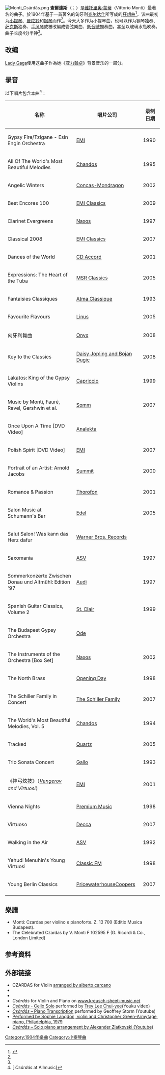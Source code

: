 {{NoteTA
|G1 = Music
}}
[[File:Monti_Csárdás.png|thumb]]
'''查爾達斯'''（{{lang-hu|Csárdás、Czárdás}}；{{lang-en|Czardas}}）是[[维托里奥·蒙蒂|维托里奥·蒙蒂]]（Vittorio Monti）最著名的曲子。於1904年基于一首著名的匈牙利[[查尔达什|查尔达什]]所写成的[[狂想曲|狂想曲]]<ref>{{Cite web |url=http://www.guildmusic.com/composer/montiv.htm |title=Vittorio Monti at Guild Music |access-date=2012-01-03 |archive-date=2008-06-21 |archive-url=https://web.archive.org/web/20080621094524/http://www.guildmusic.com/composer/montiv.htm |dead-url=no }}</ref>。该曲最初为[[小提琴|小提琴]]、[[曼陀铃|曼陀铃]]和[[钢琴|钢琴]]而作<ref name="Csárdás at Allmusic" />。今天大多作为小提琴曲，也可以作为钢琴独奏、[[萨克斯|萨克斯]]独奏、[[手风琴|手风琴]]或被改編成管弦樂曲、[[低音號|低音號]]獨奏曲，甚至以玻璃水瓶吹奏。曲子长度4分半钟<ref name="Csárdás at Allmusic" />。

== 改编 ==
[[Lady_Gaga|Lady Gaga]]使用这曲子作為她《[[亚力翰卓_(歌曲)|亚力翰卓]]》背景音乐的一部分。

== 录音 ==
{{Listen
|title=Csárdás
|filename=USAFB Czardas.ogg
|description=查尔达什，[[美國空軍樂隊|美國空軍樂隊]]演奏
}}
以下唱片包含本曲<ref name="Csárdás at Allmusic">[{{Allmusic|class=work|id=c263701|pure_url=yes}} ''Csárdás'' at Allmusic]</ref>：
{| class="wikitable collapsible collapsed"
! 名称
! 唱片公司
! 录制日期
|-
|Gypsy Fire/Tzigane - Esin Engin Orchestra
| [[EMI|EMI]]
| 1990
|-
|All Of The World's Most Beautiful Melodies
| [[Chandos|Chandos]]
| 1995
|-
|Angelic Winters
|[[Concas-Mondragon|Concas-Mondragon]]
|2002
|-
|Best Encores 100
|[[EMI_Classics|EMI Classics]]
|2009
|-
|Clarinet Evergreens
|[[Naxos_Records|Naxos]]
|1997
|-
|Classical 2008
|[[EMI_Classics|EMI Classics]]
|2007
|-
|Dances of the World
|[[CD_Accord|CD Accord]]
|2001
|-
 |Expressions: The Heart of the Tuba
|[[MSR_Classics|MSR Classics]]
|2005
|-
|Fantaisies Classiques
|[[Atma_Classique|Atma Classique]]
|1993
|-
|Favourite Flavours
|[[Linus|Linus]]
|2005
|-
|匈牙利舞曲
|[[Onyx|Onyx]]
|2008
|-
|Key to the Classics
|[[Daisy_Jopling_and_Bojan_Dugic|Daisy Jopling and Bojan Dugic]]
|2008
|-
|Lakatos: King of the Gypsy Violins
|[[Capriccio_(music)|Capriccio]]
|1999
|-
|Music by Monti, Fauré, Ravel, Gershwin et al.
|[[Somm|Somm]]
|2007
|-
|Once Upon A Time [DVD Video]
|[[Analekta|Analekta]]
|
|-
|Polish Spirit [DVD Video]
|[[EMI|EMI]]
|2007
|-
|Portrait of an Artist: Arnold Jacobs
|[[Summit|Summit]]
|2000
|-
|Romance & Passion
|[[Thorofon|Thorofon]]
|2001
|-
|Salon Music at Schumann's Bar
|[[Edel|Edel]]
|2005
|-
|Salut Salon! Was kann das Herz dafur
|[[Warner_Bros._Records|Warner Bros. Records]]
|
|-
|Saxomania
|[[ASV_Records|ASV]]
|1997
|-
|Sommerkonzerte Zwischen Donau und Altmühl: Edition '97
|[[Audi|Audi]]
|1997	
|-
|Spanish Guitar Classics, Volume 2
|[[St._Clair|St. Clair]]
|1999
|-
|The Budapest Gypsy Orchestra
|[[Ode|Ode]]
|
|-
|The Instruments of the Orchestra [Box Set]
|[[Naxos_Records|Naxos]]
|2002
|-
|The North Brass	
|[[Opening_Day|Opening Day]]
|1998
|-
|The Schiller Family in Concert
|[[The_Schiller_Family|The Schiller Family]]
|2007
|-
|The World's Most Beautiful Melodies, Vol. 5
|[[Chandos|Chandos]]
|1994
|-
|Tracked
|[[Quartz|Quartz]]
|2005
|-
|Trio Sonata Concert
|[[Gallo|Gallo]]
|1993
|-
|《神弓炫技》（''[[马克西姆·文格洛夫|Vengerov]] and Virtuosi''）
|[[EMI|EMI]]
|2001
|-
|Vienna Nights
|[[Premium_Music|Premium Music]]
|1998
|-
|Virtuoso
|[[Decca_Records|Decca]]
|2007
|-
|Walking in the Air
|[[ASV_Records|ASV]]
|1992
|-
|Yehudi Menuhin's Young Virtuosi
|[[Classic_FM_(UK)|Classic FM]]
|1998
|-
|Young Berlin Classics
|[[PricewaterhouseCoopers|PricewaterhouseCoopers]]
|2007
|-
|}

== 樂譜 ==
*Monti: Czardas per violino e pianoforte. Z. 13 700 (Editio Musica Budapest).
*The Celebrated Czardas by V. Monti F 102595 F (G. Ricordi & Co., London Limited)

== 参考資料 ==
{{reflist}}

== 外部链接 ==
*CZARDAS for Violin [http://www.youtube.com/watch?v=aqgi1s8reaE arranged by alberto carcano] {{Wayback|url=http://www.youtube.com/watch?v=aqgi1s8reaE |date=20160417070236 }}
*{{IMSLP2|id=Csárdás (Monti, Vittorio)|cname=''Csárdás''}}
*{{Cantorion|pieces/2510/Csárdás|Csárdás}}
*''Csárdás'' for Violin and Piano on [http://kreusch-sheet-music.net/eng/?page=show&query=Vittorio%20Monti&order=op www.kreusch-sheet-music.net] {{Wayback|url=http://kreusch-sheet-music.net/eng/?page=show&query=Vittorio%20Monti&order=op |date=20210125092621 }}
* [http://v.youku.com/v_show/id_XMTY4NTUxNTg0.html ''Csárdás'' - Cello Solo] {{Wayback|url=http://v.youku.com/v_show/id_XMTY4NTUxNTg0.html |date=20160304104354 }} performed by [[Trey_Lee_Chui-yee|Trey Lee Chui-yee]](Youku video)
*[http://www.youtube.com/watch?v=bDxjKhesEGg ''Csárdás'' – Piano Transcription] {{Wayback|url=http://www.youtube.com/watch?v=bDxjKhesEGg |date=20200102011941 }} performed by Geoffrey Storm (Youtube)
*[http://www.whitings-writings.com/music/sophie.mp3 Performed by Sophie Langdon, violin and Christopher Green-Armytage, piano, Philadelphia, 1979] {{Wayback|url=http://www.whitings-writings.com/music/sophie.mp3 |date=20160304023210 }}
*[http://www.youtube.com/watch?v=OrLYy0pONr8 ''Csárdás'' – Solo piano arrangement by Alexander Zlatkovski (Youtube)] {{Wayback|url=http://www.youtube.com/watch?v=OrLYy0pONr8 |date=20210121025533 }}

{{DEFAULTSORT:Csardas (Monti)}}
[[Category:1904年樂曲|Category:1904年樂曲]]
[[Category:小提琴曲|Category:小提琴曲]]